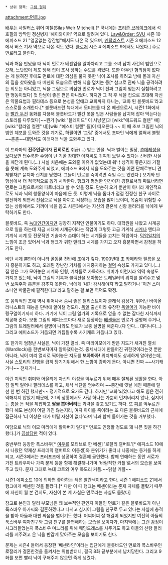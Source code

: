  * 상위 항목: [[그림 형제]]

attachment:먼로.jpg 

[[배우]]는 사일러스 위어 미첼(Silas Weir Mitchell).[* 국내에는 [[프리즌 브레이크]]에서 석호필의 방짝인 정신병자 '해이와이어' 역으로 알려져 있다. [[Law&Order: SVU]] 시즌 10 에피소드 21 "얼굴없는 강간범"에서도 나온 적 있으며, [[멘탈리스트]] 시즌 3 에피소드 12에서 버스 기사 역으로 나온 적도 있다. [[클로저]] 시즌 4 에피소드 9에서도 나왔다.] 주로 먼로라고 불린다.

닉과 처음 만났을 때 닉이 먼로가 베센임을 알아차리고 그를 소녀 납치 사건의 범인으로 오해, 느닷없이 체포 당해 집이 조사 당하는 수모를 겪었다. 또한 아무런 혐의점이 없다는 게 밝혀진 후에도 먼로에 대한 의심을 풀지 못한 닉이 조사를 하려고 밤에 몰래 자신의 집을 찾아왔을 때 베센의 모습으로 변해 닉을 덮치는 등[* 참고로 진짜 닉을 공격하려는 의도는 아니었고, 닉을 그림으로 의심한 먼로가 닉이 진짜 그림이 맞는지 실험하려고 한 행동이었다] 첫 만남이 좋은 편은 아니었다. 하지만 그 직 후 닉을 집으로 초대해 자신은 약물요법과 필라테스 등으로 본성을 없애고 교회까지 다니는, '교화 된 블룻바드'라고 스스로를 소개한다.[* 블룻바드란 늑대에서 모티브를 따 온 베센으로서, 시즌1 1화에서는 [[빨간 두건]] 동화를 차용해 블룻바드가 빨간 옷을 입은 사람들을 납치해 잡아 먹는다는 스토리를 다루었다]~~뭔가 [wiki:"블레이드" 이 사냥꾼]과 [wiki:"에드워드 컬렌" 얘][wiki:"칼라일 컬렌" 네][wiki:"에스미 컬렌" 들]이 떠오른다.~~ 이 때 초보 그림인 닉의 범인 체포를 도와준 것을 계기로, 하필이면 '그림' 중에서도 초짜인 닉에게 얽혀서 불평~~츤츤~~대면서도 이래저래 닉을 도와주고 있다.

이 드라마의 '''진주인공'''이자 '''진히로인''' 취급(...) 받는 인물. 닉과 벌이는 밀당, [[츤데레]]성을 보다보면 덥수룩한 수염이 난 기골 장대한 아저씨도 귀여워 보일 수 있다는 신비한 사실을 깨닫게 된다.(...) 사실 처음에는 도와줄 이유가 없었는데 워낙 성격이 좋은지라 거절을 못해 계속 도와주게 되었고, 에피소드 9에서 닉을 도와주는 것을 어떤 단체로부터 견제받자[* 묻지마 린치를 당했다. 그들이 먼로를 죽이려면 죽일 수도 있었다.] 오기와 반항심에서 더 적극적으로 돕기 시작한다. 행크가 평범한 인간이자 경찰로서의 파트너라면 먼로는 그림으로서의 파트너라고 할 수 있을 정도. 단순히 오기 뿐만이 아니라 개인적으로도 닉과 닉의 행동양식이 마음에 든 듯. 이렇게 닉을 돕다가 점점 진정한 친구 사이로 발전하게 되면서 진심으로 닉을 아끼고 걱정하는 모습을 많이 보이며, 목숨이 위험할 수 있는 상황에서도 기꺼이 닉을 돕고 시즌3에서는 자신의 결혼식 신랑 들러리를 닉에게 부탁하기도 한다.

블룻바드, 즉 [[늑대인간]]이지만 굉장히 지적인 인물이기도 하다. 대학원을 나왔고 시계공으로 일을 하는데 지금 시대에 시계공이라는 직업이 그렇듯 고급 기계식 [[시계]]나 앤티크 기계식 시계 등 전문적인 기술자가 손대야 하는 시계들을 고치는 직업이다. [[덕업일치]]의 느낌이 조금 있어서 닉과 행크가 귀한 앤티크 시계를 가지고 오자 흥분하면서 감정을 하기도 한다.

비단 시계 뿐만이 아니라 골동품 전반에 조예가 깊다. 1900년대 초 카메라와 필름을 보자 흥분하기도 하고, 오래된 장난감 기차를 애지중지하는 [[철덕]] 속성도 가지고 있다.(...) 집 안은 그가 모아놓은 시계와 인형, 기차들로 가득하다. 취미가 이런지라 역덕 속성도 가지고 있는데, 닉이 그림의 기록과 콜렉션을 모아놓은 트레일러의 위치를 알려주고 몇 번 보여주자 흥분을 감추지 못한다. 닉에게 '내가 감사해야지'라고 말하거나 '이건 스미소니언 박물관에 필적한다고'라고 말하는 걸 보면 역덕도 확정.

또 음악적인 조예 역시 뛰어나서 솜씨 좋은 첼리스트이자 클래식 감상가. 뛰어난 바이올리니스트의 재능을 단박에 알아챌 정도다. [[독일]] 출신이라 유창한 [[독일어]]가 가능한 바이링구얼이기까지 하다. 거기에 닉이 그림 일가의 기록으로 얻을 수 없는 잡다한 지식까지 제공해 준다. 보통 그림의 에피소드마다 새로 등장하는 [[베센]]들은 먼로가 설명해 주거나, 그림의 트레일러에서 설명이 나와도 먼로가 보충 설명을 해준다.(다 안다... 대다나다...) 그리고 에피소드가 거듭되면 거듭될수록 사기캐로 거듭나고 있다. 

또 한가지 엄청난 사실은, 닉이 가진 열쇠, 즉 마리이모에게 받은 지도가 새겨진 열쇠(Wardlock)을 한번보자마자 알아챘다는것. 중세시대에 만들어진 귀한것이라는것 뿐만 아니라, 닉이 미리 열쇠로 찍어놓은 지도를 '''보자마자!''' 위치까지도 상세하게 알아냈는데, 사실 스토리의 진행을 급히 당기기위해서 한 느낌이 강하게 든다. 아니면 진짜 ~~사기캐거나~~ 천재거나...

이런 지적인 취미와 어울리게 자신의 야성을 억누르기 위해 매우 절제된 생활을 한다. 아침 일찍 일어나 필라테스를 하고, 채식 식단을 엄수하며 ~~중간에 옛날 애인 때문에 탈선 한 번 하긴 했지만~~ 정기적으로 요가도 간다. 하지만 '교화'되었다고 해도 힘은 전혀 약해지지 않았기 때문에, 2:1의 상황에서도 사람 하나는 가뿐히 던져버리지 않나, 심지어는 [[총]]을 든 적을 제압하고 '''팔을 뽑아버리는''' 괴력을 갖고 있기도 하다. 또 [[피]]를 억누르긴 했다 해도 본성이 어딜 가진 않는지라, 여자 아이를 죽이려는 또 다른 블룻바드의 근처에 접근하자 '더 이상은 내가 버틸 자신이 없다'라며 닉과 함께 들어가는 것을 거부했다.

여담으로 닉의 이모 마리에게 할아버지 일가[* 먼로도 인정할 정도로 꽤 나쁜 짓을 하긴 했다.]가 [[끔살]]당한 적이 있다.

중반부터 등장한 푹스바우[* [[여우]]를 모티브로 한 베센] '로잘리 캘버트'[* 에피소드 10에서 나왔던 약재상 프레데릭 캘버트의 여동생]와 분위기가 좋더니 나중에는 동거를 하게 되고, 시즌3에서는 프러포즈에 성공하여 결혼에 골인했다. 함께 연애하는 동안 서로가 가진 트라우마나 가족 문제 등을 함께 해결해나가며 '바람직한 커플'로서의 모습을 보여주고 있다. 문자 그대로 늑대 코트와 여우 목도리 커플.~~닭살 커플~~

시즌1 에피소드 10에 의하면 좋아하는 색은 빨간색이라고 한다. 시즌 1 에피소드 21에서 행크에게 베센인 것을 들켰다.[* 다만 이 때 행크는 베센이라는 존재 자체를 몰랐기 때무에 자신이 뭘 본 건지도, 자신이 본 게 사실은 먼로라는 사실도 몰랐다]

참고로 본인과 달리 부모님은 꽤 보수적인 편인지 아들인 먼로가 같은 블룻바드가 아닌 푹스바우 아가씨와 결혼하겠다고 나서고 심지어 그림을 친구로 두고 있다는 사실에 충격을 받아 아들과 대판 싸움을 벌이기도 했다. 어찌어찌 잘 해결이 되었지만 여전히 아들의 푹스바우 여자친구와 그림 친구를 불편해하는 모습을 보이다가, 마지막에는 그런 감정이 사그라들었는지 푹스바우 며느리를 위해 웨딩드레스를 사주기도 하고 아들의 신랑 들러리를 서주려고 온 닉을 반갑게 맞아주는 모습을 보이기도 한다.

문제는 시즌4 들어서 등장한 '베센라인'이라는 집단에게 블룻바드인 먼로와 폭스바우인 로잘리가 결혼한것을 들켜서는 위협받더니, 결국 8화 끝부분에서 납치당한다. 그리고 9화를 보면 빨리 닉이 구해주지 않으면 죽게 생겼다.
